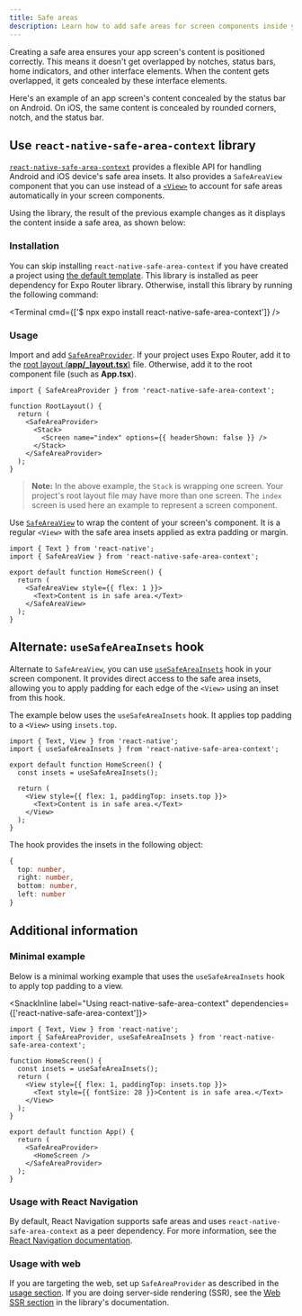 ```yaml
---
title: Safe areas
description: Learn how to add safe areas for screen components inside your Expo project.
---
```



Creating a safe area ensures your app screen's content is positioned correctly. This means it doesn't get overlapped by notches, status bars, home indicators, and other interface elements. When the content gets overlapped, it gets concealed by these interface elements.

Here's an example of an app screen's content concealed by the status bar on Android. On iOS, the same content is concealed by rounded corners, notch, and the status bar.

<ContentSpotlight
  alt="Without defining a safe area, the content can be obscured by the device's interface elements."
  src="/static/images/safe-area/without-safe-area.png"
  className="max-w-[480px]"
/>

## Use `react-native-safe-area-context` library

[`react-native-safe-area-context`](https://github.com/th3rdwave/react-native-safe-area-context) provides a flexible API for handling Android and iOS device's safe area insets. It also provides a `SafeAreaView` component that you can use instead of a [`<View>`](https://reactnative.dev/docs/view) to account for safe areas automatically in your screen components.

Using the library, the result of the previous example changes as it displays the content inside a safe area, as shown below:

<ContentSpotlight
  alt="On using react-native-safe-area-context, the content is positioned within the safe area."
  src="/static/images/safe-area/with-safe-area.png"
  className="max-w-[480px]"
/>

### Installation

You can skip installing `react-native-safe-area-context` if you have created a project using [the default template](/get-started/create-a-project/). This library is installed as peer dependency for Expo Router library. Otherwise, install this library by running the following command:

<Terminal cmd={['$ npx expo install react-native-safe-area-context']} />

### Usage

<Step label="1">

Import and add [`SafeAreaProvider`](https://github.com/th3rdwave/react-native-safe-area-context#safeareaprovider). If your project uses Expo Router, add it to the [root layout (**app/\_layout.tsx**)](/develop/file-based-routing/#_layout-file) file. Otherwise, add it to the root component file (such as **App.tsx**).

```tsx app/_layout.tsx
import { SafeAreaProvider } from 'react-native-safe-area-context';

function RootLayout() {
  return (
    <SafeAreaProvider>
      <Stack>
        <Screen name="index" options={{ headerShown: false }} />
      </Stack>
    </SafeAreaProvider>
  );
}
```

> **Note:** In the above example, the `Stack` is wrapping one screen. Your project's root layout file may have more than one screen. The `index` screen is used here an example to represent a screen component.

</Step>

<Step label="2">

Use [`SafeAreaView`](https://github.com/th3rdwave/react-native-safe-area-context#safeareaview) to wrap the content of your screen's component. It is a regular `<View>` with the safe area insets applied as extra padding or margin.

```tsx app/index.tsx
import { Text } from 'react-native';
import { SafeAreaView } from 'react-native-safe-area-context';

export default function HomeScreen() {
  return (
    <SafeAreaView style={{ flex: 1 }}>
      <Text>Content is in safe area.</Text>
    </SafeAreaView>
  );
}
```

</Step>

## Alternate: `useSafeAreaInsets` hook

Alternate to `SafeAreaView`, you can use [`useSafeAreaInsets`](https://github.com/th3rdwave/react-native-safe-area-context#usesafeareainsets) hook in your screen component. It provides direct access to the safe area insets, allowing you to apply padding for each edge of the `<View>` using an inset from this hook.

The example below uses the `useSafeAreaInsets` hook. It applies top padding to a `<View>` using `insets.top`.

```tsx app/index.tsx
import { Text, View } from 'react-native';
import { useSafeAreaInsets } from 'react-native-safe-area-context';

export default function HomeScreen() {
  const insets = useSafeAreaInsets();

  return (
    <View style={{ flex: 1, paddingTop: insets.top }}>
      <Text>Content is in safe area.</Text>
    </View>
  );
}
```

The hook provides the insets in the following object:

```ts
{
  top: number,
  right: number,
  bottom: number,
  left: number
}
```

## Additional information

### Minimal example

Below is a minimal working example that uses the `useSafeAreaInsets` hook to apply top padding to a view.

<SnackInline label="Using react-native-safe-area-context" dependencies={['react-native-safe-area-context']}>

```tsx collapseHeight=320
import { Text, View } from 'react-native';
import { SafeAreaProvider, useSafeAreaInsets } from 'react-native-safe-area-context';

function HomeScreen() {
  const insets = useSafeAreaInsets();
  return (
    <View style={{ flex: 1, paddingTop: insets.top }}>
      <Text style={{ fontSize: 28 }}>Content is in safe area.</Text>
    </View>
  );
}

export default function App() {
  return (
    <SafeAreaProvider>
      <HomeScreen />
    </SafeAreaProvider>
  );
}
```

</SnackInline>

### Usage with React Navigation

By default, React Navigation supports safe areas and uses `react-native-safe-area-context` as a peer dependency. For more information, see the [React Navigation documentation](https://reactnavigation.org/docs/handling-safe-area/).

### Usage with web

If you are targeting the web, set up `SafeAreaProvider` as described in the [usage section](#usage). If you are doing server-side rendering (SSR), see the [Web SSR section](https://github.com/th3rdwave/react-native-safe-area-context#web-ssr) in the library's documentation.
